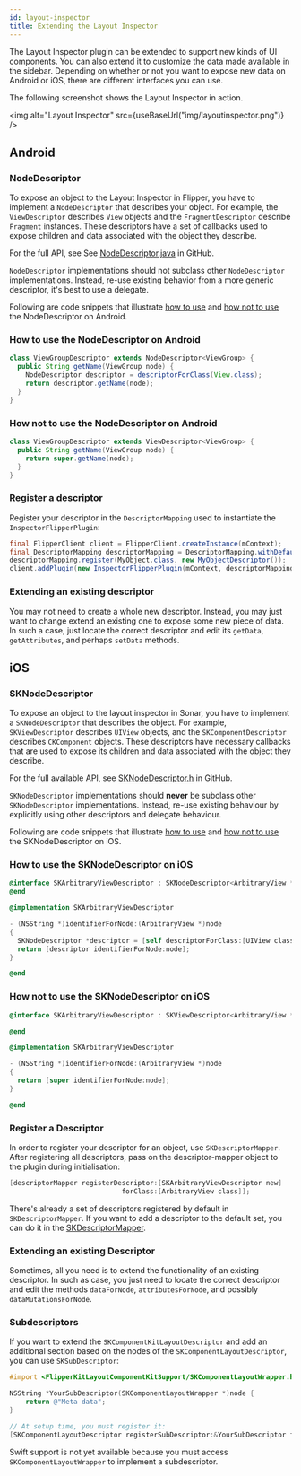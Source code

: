 ```yaml
---
id: layout-inspector
title: Extending the Layout Inspector
---
```


The Layout Inspector plugin can be extended to support new kinds of UI components. You can also extend it to customize the data made available in the sidebar.
Depending on whether or not you want to expose new data on Android or iOS, there are different interfaces you can use.

The following screenshot shows the Layout Inspector in action.

<img alt="Layout Inspector" src={useBaseUrl("img/layoutinspector.png")} />

## Android

### NodeDescriptor

To expose an object to the Layout Inspector in Flipper, you have to implement a `NodeDescriptor` that describes your object. For example, the `ViewDescriptor` describes `View` objects and the `FragmentDescriptor` describe `Fragment` instances. These descriptors have a set of callbacks used to expose children and data associated with the object they describe.

For the full API, see See [NodeDescriptor.java](https://github.com/facebook/flipper/blob/b0d2983bd440dc41ec67089e11acd394e6566b8f/android/src/main/java/com/facebook/flipper/plugins/inspector/NodeDescriptor.java) in GitHub.

`NodeDescriptor` implementations should not subclass other `NodeDescriptor` implementations. Instead, re-use existing behavior from a more generic descriptor, it's best to use a delegate.

Following are code snippets that illustrate [how to use](#how-to-use-the-nodedescriptor-on-android) and [how not to use](#how-not-to-use-the-nodedescriptor-on-android) the NodeDescriptor on Android.

### How to use the NodeDescriptor on Android

```java
class ViewGroupDescriptor extends NodeDescriptor<ViewGroup> {
  public String getName(ViewGroup node) {
    NodeDescriptor descriptor = descriptorForClass(View.class);
    return descriptor.getName(node);
  }
}
```

### How not to use the NodeDescriptor on Android

```java
class ViewGroupDescriptor extends ViewDescriptor<ViewGroup> {
  public String getName(ViewGroup node) {
    return super.getName(node);
  }
}
```

### Register a descriptor

Register your descriptor in the `DescriptorMapping` used to instantiate the `InspectorFlipperPlugin`:

```java
final FlipperClient client = FlipperClient.createInstance(mContext);
final DescriptorMapping descriptorMapping = DescriptorMapping.withDefaults();
descriptorMapping.register(MyObject.class, new MyObjectDescriptor());
client.addPlugin(new InspectorFlipperPlugin(mContext, descriptorMapping));
```

### Extending an existing descriptor

You may not need to create a whole new descriptor. Instead, you may just want to change extend an existing one to expose some new piece of data. In such a case, just locate the correct descriptor and edit its `getData`, `getAttributes`, and perhaps `setData` methods.

## iOS

### SKNodeDescriptor

To expose an object to the layout inspector in Sonar, you have to implement a `SKNodeDescriptor` that describes the object. For example, `SKViewDescriptor` describes `UIView` objects, and the `SKComponentDescriptor` describes `CKComponent` objects. These descriptors have necessary callbacks that are used to expose its children and data associated with the object they describe.

For the full available API, see [SKNodeDescriptor.h](https://github.com/facebook/flipper/blob/b0d2983bd440dc41ec67089e11acd394e6566b8f/iOS/Plugins/FlipperKitLayoutPlugin/FlipperKitLayoutPlugin/SKNodeDescriptor.h) in GitHub.

`SKNodeDescriptor` implementations should **never** be subclass other `SKNodeDescriptor` implementations. Instead, re-use existing behaviour by explicitly using other descriptors and delegate behaviour.

Following are code snippets that illustrate [how to use](#how-to-use-the-sknodedescriptor-on-ios) and [how not to use](#how-not-to-use-the-sknodedescriptor-on-ios) the SKNodeDescriptor on iOS.

### How to use the SKNodeDescriptor on iOS

```objectivec
@interface SKArbitraryViewDescriptor : SKNodeDescriptor<ArbitraryView *>
@end

@implementation SKArbitraryViewDescriptor

- (NSString *)identifierForNode:(ArbitraryView *)node
{
  SKNodeDescriptor *descriptor = [self descriptorForClass:[UIView class]];
  return [descriptor identifierForNode:node];
}

@end
```

### How not to use the SKNodeDescriptor on iOS

```objectivec
@interface SKArbitraryViewDescriptor : SKViewDescriptor<ArbitraryView *>

@end

@implementation SKArbitraryViewDescriptor

- (NSString *)identifierForNode:(ArbitraryView *)node
{
  return [super identifierForNode:node];
}

@end
```

### Register a Descriptor

In order to register your descriptor for an object, use `SKDescriptorMapper`. After registering all descriptors, pass on the descriptor-mapper object to the plugin during initialisation:

```objectivec
[descriptorMapper registerDescriptor:[SKArbitraryViewDescriptor new]
                            forClass:[ArbitraryView class]];

```

There's already a set of descriptors registered by default in `SKDescriptorMapper`. If you want to add a descriptor to the default set, you can do it in the [SKDescriptorMapper](https://github.com/facebook/flipper/blob/b0d2983bd440dc41ec67089e11acd394e6566b8f/iOS/Plugins/FlipperKitLayoutPlugin/FlipperKitLayoutPlugin/SKDescriptorMapper.mm).

### Extending an existing Descriptor

Sometimes, all you need is to extend the functionality of an existing descriptor. In such as case, you just need to locate the correct descriptor and edit the methods `dataForNode`, `attributesForNode`, and possibly `dataMutationsForNode`.

### Subdescriptors

If you want to extend the `SKComponentKitLayoutDescriptor` and add an additional section based on the nodes of the `SKComponentLayoutDescriptor`, you can use `SKSubDescriptor`:

```objectivec
#import <FlipperKitLayoutComponentKitSupport/SKComponentLayoutWrapper.h>

NSString *YourSubDescriptor(SKComponentLayoutWrapper *)node {
	return @"Meta data";
}

// At setup time, you must register it:
[SKComponentLayoutDescriptor registerSubDescriptor:&YourSubDescriptor forName:@"Section Name"];
```

Swift support is not yet available because you must access `SKComponentLayoutWrapper` to implement a subdescriptor.
